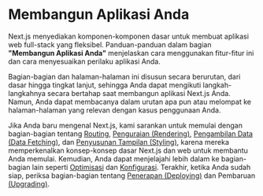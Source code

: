 
# Membangun Aplikasi Anda

Next.js menyediakan komponen-komponen dasar untuk membuat aplikasi web full-stack yang fleksibel. Panduan-panduan dalam bagian **"Membangun Aplikasi Anda"** menjelaskan cara menggunakan fitur-fitur ini dan cara menyesuaikan perilaku aplikasi Anda.

Bagian-bagian dan halaman-halaman ini disusun secara berurutan, dari dasar hingga tingkat lanjut, sehingga Anda dapat mengikuti langkah-langkahnya secara bertahap saat membangun aplikasi Next.js Anda. Namun, Anda dapat membacanya dalam urutan apa pun atau melompat ke halaman-halaman yang relevan dengan kasus penggunaan Anda.

Jika Anda baru mengenal Next.js, kami sarankan untuk memulai dengan bagian-bagian tentang [Routing][Routing], [Penguraian (Rendering)][Rendering], [Pengambilan Data (Data Fetching)][Data Fetching], dan [Penyusunan Tampilan (Styling)][Styling], karena mereka memperkenalkan konsep-konsep dasar Next.js dan web untuk membantu Anda memulai. Kemudian, Anda dapat menjelajahi lebih dalam ke bagian-bagian lain seperti [Optimisasi][Optimizing] dan [Konfigurasi][Configuring]. Terakhir, ketika Anda sudah siap, periksa bagian-bagian tentang [Penerapan (Deploying)][Deploying] dan Pembaruan [(Upgrading)][Upgrading].

[Routing]: /docs/app/building-your-application/routing
[Rendering]: /docs/app/building-your-application/rendering
[Data Fetching]: /docs/app/building-your-application/data-fetching
[Styling]: /docs/app/building-your-application/styling
[Optimizing]: /docs/app/building-your-application/optimizing
[Configuring]: /docs/app/building-your-application/configuring
[Deploying]: /docs/app/building-your-application/deploying
[Upgrading]: /docs/app/building-your-application/upgrading

<Cards num={2}>
  <Card title="Routing" href="/docs/app/building-your-application/routing" />
  <Card
    title="Pengambilan Data (Data Fetching)"
    href="/docs/app/building-your-application/data-fetching"
  />
  <Card
    title="Penguraian (Rendering)"
    href="/docs/app/building-your-application/rendering"
  />
  <Card title="Penyimpanan Cache" href="/docs/app/building-your-application/caching" />
  <Card title="Penyusunan Tampilan (Styling)" href="/docs/app/building-your-application/styling" />
  <Card title="Optimisasi" href="/docs/app/building-your-application/optimizing" />
  <Card title="Konfigurasi" href="/docs/app/building-your-application/configuring" />
  <Card title="Penerapan (Deploying)" href="/docs/app/building-your-application/deploying" />
  <Card title="Pembaruan" href="/docs/app/building-your-application/upgrading" />

</Cards>
